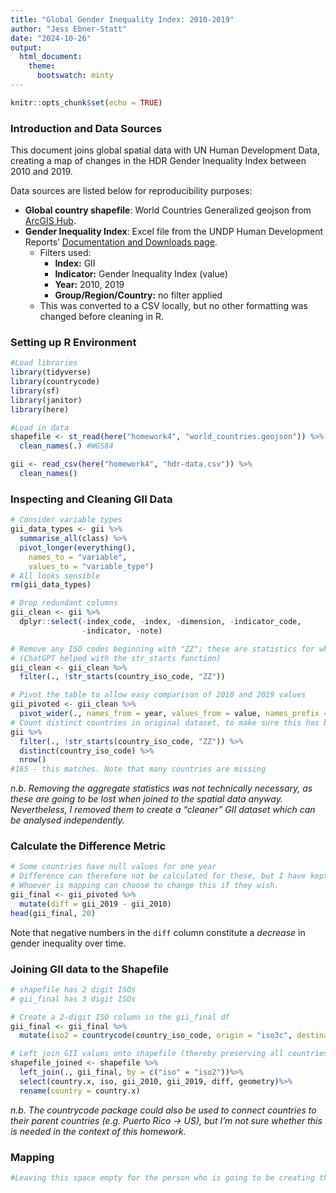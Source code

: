 ```yaml
---
title: "Global Gender Inequality Index: 2010-2019"
author: "Jess Ebner-Statt"
date: "2024-10-26"
output: 
  html_document:
    theme:
      bootswatch: minty
---
```


```r
knitr::opts_chunk$set(echo = TRUE)
```

### Introduction and Data Sources
This document joins global spatial data with UN Human Development Data, creating a map of changes in the HDR Gender Inequality Index between 2010 and 2019.

Data sources are listed below for reproducibility purposes:

* **Global country shapefile**: World Countries Generalized geojson from [ArcGIS Hub](https://hub.arcgis.com/datasets/2b93b06dc0dc4e809d3c8db5cb96ba69_0/explore?location=-0.249646%2C0.000000%2C1.41).
* **Gender Inequality Index**: Excel file from the UNDP Human Development Reports' [Documentation and Downloads page](https://hdr.undp.org/data-center/documentation-and-downloads).
  * Filters used:
    * **Index:** GII
    * **Indicator:** Gender Inequality Index (value)
    * **Year:** 2010, 2019
    * **Group/Region/Country:** no filter applied
  * This was converted to a CSV locally, but no other formatting was changed before cleaning in R.
  
### Setting up R Environment
```r
#Load libraries
library(tidyverse)
library(countrycode)
library(sf)
library(janitor)
library(here)

#Load in data
shapefile <- st_read(here("homework4", "world_countries.geojson")) %>%
  clean_names(.) #WGS84

gii <- read_csv(here("homework4", "hdr-data.csv")) %>%
  clean_names()
```
### Inspecting and Cleaning GII Data
```r
# Consider variable types
gii_data_types <- gii %>%
  summarise_all(class) %>%
  pivot_longer(everything(),
    names_to = "variable",
    values_to = "variable_type")
# All looks sensible
rm(gii_data_types)

# Drop redundant columns
gii_clean <- gii %>%
  dplyr::select(-index_code, -index, -dimension, -indicator_code,
                -indicator, -note)

# Remove any ISO codes beginning with "ZZ"; these are statistics for whole continents, HDI levels, or the globe
# (ChatGPT helped with the str_starts function)
gii_clean <- gii_clean %>%
  filter(., !str_starts(country_iso_code, "ZZ"))

# Pivot the table to allow easy comparison of 2010 and 2019 values
gii_pivoted <- gii_clean %>%
  pivot_wider(., names_from = year, values_from = value, names_prefix = "gii_")
# Count distinct countries in original dataset, to make sure this has been done properly
gii %>%
  filter(., !str_starts(country_iso_code, "ZZ")) %>%
  distinct(country_iso_code) %>%
  nrow() 
#165 - this matches. Note that many countries are missing
```
*n.b. Removing the aggregate statistics was not technically necessary, as these are going to be lost when joined to the spatial data anyway. Nevertheless, I removed them to create a "cleaner" GII dataset which can be analysed independently.*

### Calculate the Difference Metric
```r
# Some countries have null values for one year
# Difference can therefore not be calculated for these, but I have kept them in the code anyway.
# Whoever is mapping can choose to change this if they wish.
gii_final <- gii_pivoted %>%
  mutate(diff = gii_2019 - gii_2010)
head(gii_final, 20)
```
Note that negative numbers in the `diff` column constitute a *decrease* in gender inequality over time.

### Joining GII data to the Shapefile
```r
# shapefile has 2 digit ISOs
# gii_final has 3 digit ISOs

# Create a 2-digit ISO column in the gii_final df 
gii_final <- gii_final %>%
  mutate(iso2 = countrycode(country_iso_code, origin = "iso3c", destination = "iso2c"))

# Left join GII values onto shapefile (thereby preserving all countries in the final map)
shapefile_joined <- shapefile %>%
  left_join(., gii_final, by = c("iso" = "iso2"))%>%
  select(country.x, iso, gii_2010, gii_2019, diff, geometry)%>%
  rename(country = country.x)
```
*n.b. The countrycode package could also be used to connect countries to their parent countries (e.g. Puerto Rico -> US), but I'm not sure whether this is needed in the context of this homework.*

### Mapping
```r
#Leaving this space empty for the person who is going to be creating the map as part of next week's homework
```